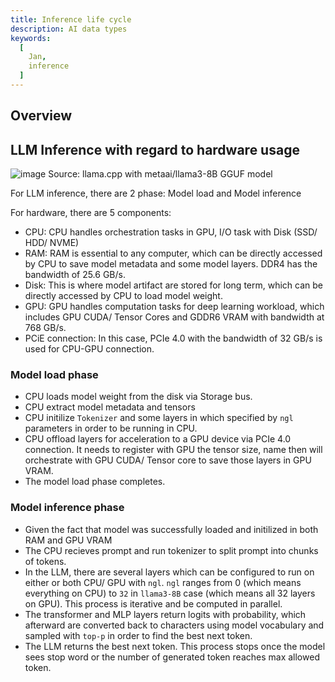 ```yaml
---
title: Inference life cycle
description: AI data types
keywords:
  [
    Jan,
    inference
  ]
---
```


## Overview


## LLM Inference with regard to hardware usage
![image](../../_assets/hardware_inference_1.drawio.svg)
Source: llama.cpp with metaai/llama3-8B GGUF model

For LLM inference, there are 2 phase: Model load and Model inference

For hardware, there are 5 components:
- CPU: CPU handles orchestration tasks in GPU, I/O task with Disk (SSD/ HDD/ NVME)
- RAM: RAM is essential to any computer, which can be directly accessed by CPU to save model metadata and some model layers. DDR4 has the bandwidth of 25.6 GB/s.
- Disk: This is where model artifact are stored for long term, which can be directly accessed by CPU to load model weight.
- GPU: GPU handles computation tasks for deep learning workload, which includes GPU CUDA/ Tensor Cores and GDDR6 VRAM with bandwidth at 768 GB/s.
- PCiE connection: In this case, PCIe 4.0 with the bandwidth of 32 GB/s is used for CPU-GPU connection.

### Model load phase
- CPU loads model weight from the disk via Storage bus.
- CPU extract model metadata and tensors
- CPU initilize `Tokenizer` and some layers in which specified by `ngl` parameters in order to be running in CPU.
- CPU offload layers for acceleration to a GPU device via PCIe 4.0 connection. It needs to register with GPU the tensor size, name then will orchestrate with GPU CUDA/ Tensor core to save those layers in GPU VRAM.
- The model load phase completes.

### Model inference phase
- Given the fact that model was successfully loaded and initilized in both RAM and GPU VRAM
- The CPU recieves prompt and run tokenizer to split prompt into chunks of tokens.
- In the LLM, there are several layers which can be configured to run on either or both CPU/ GPU with `ngl`. `ngl` ranges from 0 (which means everything on CPU) to `32` in `llama3-8B` case (which means all 32 layers on GPU). This process is iterative and be computed in parallel.
- The transformer and MLP layers return logits with probability, which afterward are converted back to characters using model vocabulary and sampled with `top-p` in order to find the best next token.
- The LLM returns the best next token. This process stops once the model sees stop word or the number of generated token reaches max allowed token.
